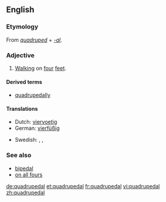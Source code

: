 ==English==

===Etymology===
From ''[[quadruped]]'' + ''[[-al]]''.

===Adjective===
{{en-adj|-}}

# [[walk|Walking]] on [[four]] [[feet]].

====Derived terms====
* [[quadrupedally]]

====Translations====
{{trans-top|walking on four feet}}
* Dutch: [[viervoetig]]
* German: [[vierfüßig]]
{{trans-mid}}
* Swedish: {{t+|sv|fyrbent}},  {{t|sv|fyrfota}},  {{t+|sv|fyrfotad}}
{{trans-bottom}}

===See also===
* [[bipedal]]
* [[on all fours]]

[[de:quadrupedal]]
[[et:quadrupedal]]
[[fr:quadrupedal]]
[[vi:quadrupedal]]
[[zh:quadrupedal]]